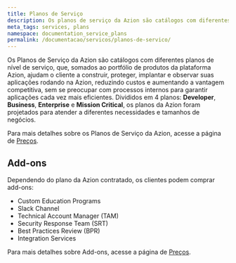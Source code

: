 ```yaml
---
title: Planos de Serviço
description: Os planos de serviço da Azion são catálogos com diferentes planos de nível de serviço, que, somados ao portfólio de produtos da plataforma Azion, ajudam o cliente a construir, proteger, implantar e observar suas aplicações rodando na Azion.
meta_tags: services, plans
namespace: documentation_service_plans
permalink: /documentacao/servicos/planos-de-servico/
---
```


Os Planos de Serviço da Azion são catálogos com diferentes planos de nível de serviço, que, somados ao portfólio de produtos da plataforma Azion, ajudam o cliente a construir, proteger, implantar e observar suas aplicações rodando na Azion, reduzindo custos e aumentando a vantagem competitiva, sem se preocupar com processos internos para garantir aplicações cada vez mais eficientes. Divididos em 4 planos: **Developer**, **Business**, **Enterprise** e **Mission Critical**, os planos da Azion foram projetados para atender a diferentes necessidades e tamanhos de negócios.

Para mais detalhes sobre os Planos de Serviço da Azion, acesse a página de [Preços](https://www.azion.com/pt-br/precos/). 

## Add-ons

Dependendo do plano da Azion contratado, os clientes podem comprar add-ons:

- Custom Education Programs
- Slack Channel
- Technical Account Manager (TAM)
- Security Response Team (SRT)
- Best Practices Review (BPR)
- Integration Services

Para mais detalhes sobre Add-ons, acesse a página de [Preços](https://www.azion.com/pt-br/precos/). 
